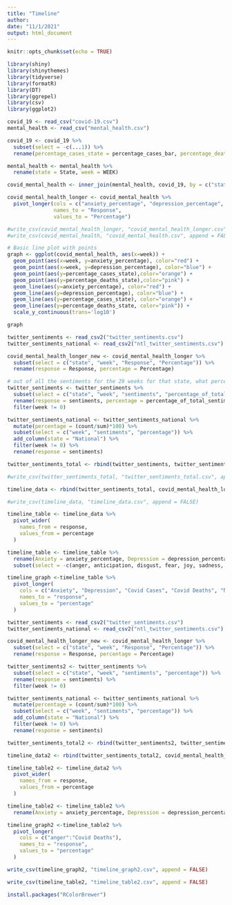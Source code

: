 ```yaml
---
title: "Timeline"
author: 
date: "11/1/2021"
output: html_document
---
```


```r
knitr::opts_chunk$set(echo = TRUE)

library(shiny)
library(shinythemes)
library(tidyverse)
library(formatR)
library(DT)
library(ggrepel)
library(csv)
library(ggplot2)
```

```r
covid_19 <- read_csv("covid-19.csv")
mental_health <- read_csv("mental_health.csv")

covid_19 <- covid_19 %>%
  subset(select = -c(...1)) %>%
  rename(percentage_cases_state = percentage_cases_bar, percentage_deaths_state = percentage_deaths_bar)

mental_health <- mental_health %>%
  rename(state = State, week = WEEK)

covid_mental_health <- inner_join(mental_health, covid_19, by = c("state", "week"))

covid_mental_health_longer <- covid_mental_health %>%
  pivot_longer(cols = c("anxiety_percentage", "depression_percentage", "percentage_cases_state", "percentage_deaths_state"),
               names_to = "Response",
               values_to = "Percentage")

#write_csv(covid_mental_health_longer, "covid_mental_health_longer.csv", append = FALSE)
#write_csv(covid_mental_health, "covid_mental_health.csv", append = FALSE)
```


```r
# Basic line plot with points
graph <- ggplot(covid_mental_health, aes(x=week)) + 
  geom_point(aes(x=week, y=anxiety_percentage), color="red") +
  geom_point(aes(x=week, y=depression_percentage), color="blue") +
  geom_point(aes(y=percentage_cases_state),color="orange") +
  geom_point(aes(y=percentage_deaths_state),color="pink") +
  geom_line(aes(y=anxiety_percentage), color="red") +
  geom_line(aes(y=depression_percentage), color="blue") +
  geom_line(aes(y=percentage_cases_state), color="orange") +
  geom_line(aes(y=percentage_deaths_state, color="pink")) +
  scale_y_continuous(trans='log10')

graph

```

```r
twitter_sentiments <- read_csv2("twitter_sentiments.csv")
twitter_sentiments_national <- read_csv2("ntl_twitter_sentiments.csv")

covid_mental_health_longer_new <- covid_mental_health_longer %>%
  subset(select = c("state", "week", "Response", "Percentage")) %>%
  rename(response = Response, percentage = Percentage)

# out of all the sentiments for the 29 weeks for that state, what percent is that sentiment for that week
twitter_sentiments <- twitter_sentiments %>%
  subset(select = c("state", "week", "sentiments", "percentage_of_total_sentiment")) %>%
  rename(response = sentiments, percentage = percentage_of_total_sentiment) %>%
  filter(week != 0)

twitter_sentiments_national <- twitter_sentiments_national %>%
  mutate(percentage = (count/sum)*100) %>%
  subset(select = c("week", "sentiments", "percentage")) %>%
  add_column(state = "National") %>%
  filter(week != 0) %>%
  rename(response = sentiments)

twitter_sentiments_total <- rbind(twitter_sentiments, twitter_sentiments_national)

#write_csv(twitter_sentiments_total, "twitter_sentiments_total.csv", append = FALSE)

timeline_data <- rbind(twitter_sentiments_total, covid_mental_health_longer_new)

#write_csv(timeline_data, "timeline_data.csv", append = FALSE)
```

```r
timeline_table <- timeline_data %>%
  pivot_wider(
    names_from = response,
    values_from = percentage
  )

timeline_table <- timeline_table %>%
  rename(Anxiety = anxiety_percentage, Depression = depression_percentage, Negative = negative, Positive = positive, "Covid Cases" = percentage_cases_state, "Covid Deaths" = percentage_deaths_state) %>%
  subset(select = -c(anger, anticipation, disgust, fear, joy, sadness, surprise, trust))

timeline_graph <-timeline_table %>%
  pivot_longer(
    cols = c("Anxiety", "Depression", "Covid Cases", "Covid Deaths", "Negative", "Positive"),
    names_to = "response",
    values_to = "percentage"
  )
```


```r
twitter_sentiments <- read_csv2("twitter_sentiments.csv")
twitter_sentiments_national <- read_csv2("ntl_twitter_sentiments.csv")

covid_mental_health_longer_new <- covid_mental_health_longer %>%
  subset(select = c("state", "week", "Response", "Percentage")) %>%
  rename(response = Response, percentage = Percentage)

twitter_sentiments2 <- twitter_sentiments %>%
  subset(select = c("state", "week", "sentiments", "percentage")) %>%
  rename(response = sentiments) %>%
  filter(week != 0)

twitter_sentiments_national <- twitter_sentiments_national %>%
  mutate(percentage = (count/sum)*100) %>%
  subset(select = c("week", "sentiments", "percentage")) %>%
  add_column(state = "National") %>%
  filter(week != 0) %>%
  rename(response = sentiments)

twitter_sentiments_total2 <- rbind(twitter_sentiments2, twitter_sentiments_national)

timeline_data2 <- rbind(twitter_sentiments_total2, covid_mental_health_longer_new)
```

```r
timeline_table2 <- timeline_data2 %>%
  pivot_wider(
    names_from = response,
    values_from = percentage
  )

timeline_table2 <- timeline_table2 %>%
  rename(Anxiety = anxiety_percentage, Depression = depression_percentage, "Covid Cases" = percentage_cases_state, "Covid Deaths" = percentage_deaths_state)

timeline_graph2 <-timeline_table2 %>%
  pivot_longer(
    cols = c("anger":"Covid Deaths"),
    names_to = "response",
    values_to = "percentage"
  )

write_csv(timeline_graph2, "timeline_graph2.csv", append = FALSE)

write_csv(timeline_table2, "timeline_table2.csv", append = FALSE)
```


```r
install.packages("RColorBrewer")
```

